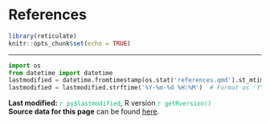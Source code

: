 # References {.unnumbered}

```r
library(reticulate)
knitr::opts_chunk$set(echo = TRUE)
```

::: {#refs}
:::

------------------------------------------------------------------------

```python
import os
from datetime import datetime
lastmodified = datetime.fromtimestamp(os.stat('references.qmd').st_mtime)
lastmodified = lastmodified.strftime('%Y-%m-%d %H:%M')  # Format as 'YYYY-MM-DD HH:MM'
```

**Last modified:** [`r py$lastmodified`]{style="color:#00bc8c"}, R version [`r getRversion()`]{style="color:#00bc8c"}\
**Source data for this page** can be found <a href="https://github.com/fallenEngels/stats_basics/blob/main/files/references.qmd">here</a>.
